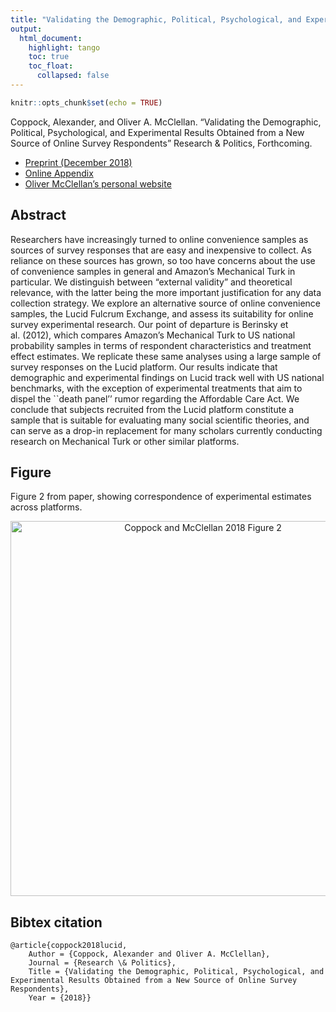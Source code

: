 ```yaml
---
title: "Validating the Demographic, Political, Psychological, and Experimental Results Obtained from a New Source of Online Survey Respondents"
output: 
  html_document:
    highlight: tango
    toc: true
    toc_float:
      collapsed: false
---
```


```r
knitr::opts_chunk$set(echo = TRUE)
```


Coppock, Alexander, and Oliver A. McClellan. "Validating the Demographic, Political, Psychological, and Experimental Results Obtained from a New Source of Online Survey Respondents" Research \& Politics, Forthcoming.

- [Preprint (December 2018)](papers/CM_lucid.pdf)
- [Online Appendix](papers/CM_lucid_appendix.pdf)
- [Oliver McClellan's personal website](https://polisci.columbia.edu/content/oliver-ahlstrom-mcclellan)

## Abstract

Researchers have increasingly turned to online convenience samples as sources of survey responses that are easy and inexpensive to collect. As reliance on these sources has grown, so too have concerns about the use of convenience samples in general and Amazon's Mechanical Turk in particular. We distinguish between "external validity" and theoretical relevance, with the latter being the more important justification for any data collection strategy. We explore an alternative source of online convenience samples, the Lucid Fulcrum Exchange, and assess its suitability for online survey experimental research. Our point of departure is Berinsky et al. (2012), which compares Amazon's Mechanical Turk to US national probability samples in terms of respondent characteristics and treatment effect estimates. We replicate these same analyses using a large sample of survey responses on the Lucid platform. Our results indicate that demographic and experimental findings on Lucid track well with US national benchmarks, with the exception of experimental treatments that aim to dispel the ``death panel'' rumor regarding the Affordable Care Act. We conclude that subjects recruited from the Lucid platform constitute a sample that is suitable for evaluating many social scientific theories, and can serve as a drop-in replacement for many scholars currently conducting research on Mechanical Turk or other similar platforms.

## Figure

Figure 2 from paper, showing correspondence of experimental estimates across platforms.

<center><img src="Images/StandardizedExperiments.png" alt="Coppock and McClellan 2018 Figure 2" width="600"></center>

## Bibtex citation

```
@article{coppock2018lucid,
	Author = {Coppock, Alexander and Oliver A. McClellan},
	Journal = {Research \& Politics},
	Title = {Validating the Demographic, Political, Psychological, and Experimental Results Obtained from a New Source of Online Survey Respondents},
	Year = {2018}}
```
